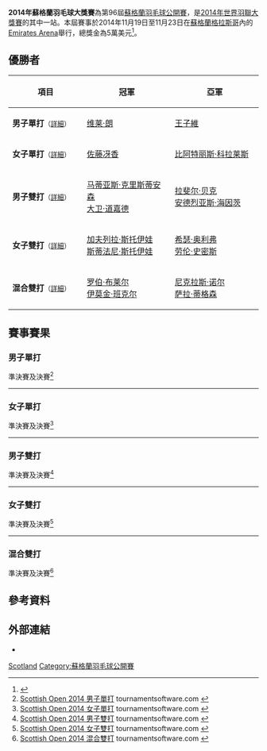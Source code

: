 {{noteTA|G1=Badminton}}
{{infobox badminton event
|name           = 2014年蘇格蘭羽毛球大獎賽
<!-- 注释出：|image          = Scottish Open Grand Prix.jpg -->
|size           = 250px
|caption        =
|dates          = 2014年11月19日－11月23日
|number_edition = 第96屆
|level          = 3B
|prize_money    = 5萬美元
|location       = {{SCO}}[[格拉斯哥|格拉斯哥]]
|venue          = [[Emirates_Arena|Emirates Arena]]
|previous       = 2013年蘇格蘭羽毛球大獎賽 
|next           = 2015年蘇格蘭羽毛球大獎賽
}}
'''2014年蘇格蘭羽毛球大獎賽'''為第96屆[[蘇格蘭羽毛球公開賽|蘇格蘭羽毛球公開賽]]，是[[2014年世界羽聯大獎賽|2014年世界羽聯大獎賽]]的其中一站。本屆賽事於2014年11月19日至11月23日在[[蘇格蘭|蘇格蘭]][[格拉斯哥|格拉斯哥]]內的[[Emirates_Arena|Emirates Arena]]舉行，總獎金為5萬美元<ref>{{cite web|title=Scottish Open Grand Prix - Tournament prospectus|url=http://www.bwfbadminton.org/file.aspx?id=586044&dl=1|publisher=BADMINTONscotland|accessdate=2014-11-24|archive-date=2014-12-01|archive-url=https://web.archive.org/web/20141201235504/http://www.bwfbadminton.org/file.aspx?id=586044&dl=1|dead-url=no}}{{en}}</ref>。

== 優勝者 ==
{| class=wikitable style="font-size:small"
!width="200"|項目
!width="250"|冠軍
!width="250"|亞軍
|-
|'''男子單打'''<small>（[[#男子單打|詳細]]）</small>
|{{flagicon|FIN}} [[维莱·朗|维莱·朗]]
|{{flagicon|TPE}} [[王子維|王子維]]
|-
|'''女子單打'''<small>（[[#女子單打|詳細]]）</small>
|{{flagicon|JPN}} [[佐藤冴香|佐藤冴香]]
|{{flagicon|ESP}} [[比阿特丽斯·科拉莱斯|比阿特丽斯·科拉莱斯]]
|-
|'''男子雙打'''<small>（[[#男子雙打|詳細]]）</small>
|{{flagicon|DEN}} [[马蒂亚斯·克里斯蒂安森|马蒂亚斯·克里斯蒂安森]]<br/>{{flagicon|DEN}} [[大卫·道嘉德|大卫·道嘉德]]
|{{flagicon|GER}} [[拉斐尔·贝克|拉斐尔·贝克]]<br/>{{flagicon|GER}} [[安德烈亚斯·海因茨|安德烈亚斯·海因茨]]
|-
|'''女子雙打'''<small>（[[#女子雙打|詳細]]）</small>
|{{flagicon|BUL}} [[加夫列拉·斯托伊娃|加夫列拉·斯托伊娃]]<br/>{{flagicon|BUL}} [[斯蒂法尼·斯托伊娃|斯蒂法尼·斯托伊娃]]
|{{flagicon|ENG}} [[希瑟·奥利弗|希瑟·奥利弗]]<br/>{{flagicon|ENG}} [[劳伦·史密斯|劳伦·史密斯]]
|-
|'''混合雙打'''<small>（[[#混合雙打|詳細]]）</small>
|{{flagicon|SCO}} [[罗伯·布莱尔|罗伯·布莱尔]]<br/>{{flagicon|SCO}} [[伊莫金·班克尔|伊莫金·班克尔]]
|{{flagicon|DEN}} [[尼克拉斯·诺尔|尼克拉斯·诺尔]]<br/>{{flagicon|DEN}} [[萨拉·蒂格森|萨拉·蒂格森]]
|}

== 賽事賽果 ==
=== 男子單打 ===
;準決賽及決賽<ref name="MS">[http://www.tournamentsoftware.com/sport/draw.aspx?id=A77325EE-CACB-42A5-822B-D9E24F7FDCC0&draw=2 Scottish Open 2014 男子單打] {{Wayback|url=http://www.tournamentsoftware.com/sport/draw.aspx?id=A77325EE-CACB-42A5-822B-D9E24F7FDCC0&draw=2 |date=20150206071006 }} tournamentsoftware.com {{en}}</ref>
{{4TeamBracket-Tennis3-v2
| team-width=200
| RD1-seed1=11
| RD1-team1={{flagicon|UKR}} [[德米特罗·扎瓦德斯基|德米特罗·扎瓦德斯基]]
| RD1-score1-1=18
| RD1-score1-2='''21
| RD1-score1-3=18
| RD1-seed2=4
| RD1-team2='''{{flagicon|FIN}} [[维莱·朗|维莱·朗]]
| RD1-score2-1='''21
| RD1-score2-2=17
| RD1-score2-3='''21

| RD1-seed3=7
| RD1-team3={{flagicon|IND}} [[阿南·帕瓦尔|阿南·帕瓦尔]]
| RD1-score3-1=23
| RD1-score3-2=14
| RD1-score3-3=
| RD1-seed4=10
| RD1-team4='''{{flagicon|TPE}} [[王子維|王子維]]
| RD1-score4-1='''25
| RD1-score4-2='''21
| RD1-score4-3=

| RD2-seed1=4
| RD2-team1='''{{flagicon|FIN}} [[维莱·朗|维莱·朗]]
| RD2-score1-1=17
| RD2-score1-2='''22
| RD2-score1-3='''21
| RD2-seed2=10
| RD2-team2={{flagicon|TPE}} [[王子維|王子維]]
| RD2-score2-1='''21
| RD2-score2-2=20
| RD2-score2-3=16
}}
----

=== 女子單打 ===
;準決賽及決賽<ref name="WS">[http://www.tournamentsoftware.com/sport/draw.aspx?id=A77325EE-CACB-42A5-822B-D9E24F7FDCC0&draw=4 Scottish Open 2014 女子單打] tournamentsoftware.com {{en}}</ref>
{{4TeamBracket-Tennis3-v2
| team-width=200
| RD1-seed1=1
| RD1-team1={{flagicon|SCO}} [[克里斯蒂·吉尔莫|克里斯蒂·吉尔莫]]
| RD1-score1-1='''21
| RD1-score1-2=20
| RD1-score1-3=12
| RD1-seed2=
| RD1-team2='''{{flagicon|JPN}} [[佐藤冴香|佐藤冴香]]
| RD1-score2-1=16
| RD1-score2-2='''22
| RD1-score2-3='''21

| RD1-seed3=
| RD1-team3={{flagicon|IND}} [[萨伊利·拉内|萨伊利·拉内]]
| RD1-score3-1=13
| RD1-score3-2=22
| RD1-score3-3=
| RD1-seed4=2
| RD1-team4='''{{flagicon|ESP}} [[比阿特丽斯·科拉莱斯|比阿特丽斯·科拉莱斯]]
| RD1-score4-1='''21
| RD1-score4-2='''24
| RD1-score4-3=

| RD2-seed1=
| RD2-team1='''{{flagicon|JPN}} [[佐藤冴香|佐藤冴香]]
| RD2-score1-1='''21
| RD2-score1-2='''21
| RD2-score1-3=
| RD2-seed2=2
| RD2-team2={{flagicon|ESP}} [[比阿特丽斯·科拉莱斯|比阿特丽斯·科拉莱斯]]
| RD2-score2-1=18
| RD2-score2-2=9
| RD2-score2-3=
}}
----

=== 男子雙打 ===
;準決賽及決賽<ref name="MD">[http://www.tournamentsoftware.com/sport/draw.aspx?id=A77325EE-CACB-42A5-822B-D9E24F7FDCC0&draw=6 Scottish Open 2014 男子雙打] tournamentsoftware.com {{en}}</ref>
{{4TeamBracket-Tennis3-v2
| team-width=200
| RD1-seed1=
| RD1-team1={{flagicon|ENG}} [[马修·诺丁汉|马修·诺丁汉]]<br/> {{flagicon|ENG}} [[哈雷·陶勒|哈雷·陶勒]]
| RD1-score1-1=15
| RD1-score1-2=14
| RD1-score1-3=
| RD1-seed2=6
| RD1-team2='''{{nowrap|{{flagicon|DEN}} [[马蒂亚斯·克里斯蒂安森|马蒂亚斯·克里斯蒂安森]]<br/> {{flagicon|DEN}} [[大卫·道嘉德|大卫·道嘉德]]}}
| RD1-score2-1='''21
| RD1-score2-2='''21
| RD1-score2-3=

| RD1-seed3=4
| RD1-team3='''{{flagicon|GER}} [[拉斐尔·贝克|拉斐尔·贝克]]<br/> {{flagicon|GER}} [[安德烈亚斯·海因茨|安德烈亚斯·海因茨]]
| RD1-score3-1='''21
| RD1-score3-2='''21
| RD1-score3-3=
| RD1-seed4=7
| RD1-team4={{flagicon|FRA}} [[洛朗·康斯坦丁|洛朗·康斯坦丁]]<br/> {{flagicon|FRA}} [[马修·罗英平|马修·罗英平]]
| RD1-score4-1=19
| RD1-score4-2=16
| RD1-score4-3=

| RD2-seed1=6
| RD2-team1='''{{nowrap|{{flagicon|DEN}} [[马蒂亚斯·克里斯蒂安森|马蒂亚斯·克里斯蒂安森]]<br/> {{flagicon|DEN}} [[大卫·道嘉德|大卫·道嘉德]]}}
| RD2-score1-1='''21
| RD2-score1-2='''21
| RD2-score1-3=
| RD2-seed2=4
| RD2-team2={{flagicon|GER}} [[拉斐尔·贝克|拉斐尔·贝克]]<br/> {{flagicon|GER}} [[安德烈亚斯·海因茨|安德烈亚斯·海因茨]]
| RD2-score2-1=13
| RD2-score2-2=17
| RD2-score2-3=
}}
----

=== 女子雙打 ===
;準決賽及決賽<ref name="WD">[http://www.tournamentsoftware.com/sport/draw.aspx?id=A77325EE-CACB-42A5-822B-D9E24F7FDCC0&draw=7 Scottish Open 2014 女子雙打] tournamentsoftware.com {{en}}</ref>
{{4TeamBracket-Tennis3-v2
| team-width=200
| RD1-seed1=1
| RD1-team1='''{{flagicon|BUL}} [[加夫列拉·斯托伊娃|加夫列拉·斯托伊娃]]<br/> {{flagicon|BUL}} [[斯蒂法尼·斯托伊娃|斯蒂法尼·斯托伊娃]]
| RD1-score1-1='''21
| RD1-score1-2='''21
| RD1-score1-3=
| RD1-seed2=3
| RD1-team2={{flagicon|SCO}} [[伊莫金·班克尔|伊莫金·班克尔]]<br/> {{flagicon|SCO}} [[克里斯蒂·吉尔莫|克里斯蒂·吉尔莫]]
| RD1-score2-1=18
| RD1-score2-2=7
| RD1-score2-3=

| RD1-seed3=
| RD1-team3='''{{flagicon|ENG}} [[希瑟·奥利弗|希瑟·奥利弗]]<br/> {{flagicon|ENG}} [[劳伦·史密斯|劳伦·史密斯]]
| RD1-score3-1='''21
| RD1-score3-2='''21
| RD1-score3-3=
| RD1-seed4=2
| RD1-team4={{nowrap|{{flagicon|GER}} [[乔安娜·格里斯威斯基|乔安娜·格里斯威斯基]]<br/> {{flagicon|GER}} [[卡拉·尼尔特|卡拉·尼尔特]]}}
| RD1-score4-1=14
| RD1-score4-2=18
| RD1-score4-3=

| RD2-seed1=1
| RD2-team1='''{{flagicon|BUL}} [[加夫列拉·斯托伊娃|加夫列拉·斯托伊娃]]<br/> {{flagicon|BUL}} [[斯蒂法尼·斯托伊娃|斯蒂法尼·斯托伊娃]]
| RD2-score1-1='''21
| RD2-score1-2='''21
| RD2-score1-3=
| RD2-seed2=
| RD2-team2={{flagicon|ENG}} [[希瑟·奥利弗|希瑟·奥利弗]]<br/> {{flagicon|ENG}} [[劳伦·史密斯|劳伦·史密斯]]
| RD2-score2-1=7
| RD2-score2-2=15
| RD2-score2-3=
}}
----

=== 混合雙打 ===
;準決賽及決賽<ref name="XD">[http://www.tournamentsoftware.com/sport/draw.aspx?id=A77325EE-CACB-42A5-822B-D9E24F7FDCC0&draw=9 Scottish Open 2014 混合雙打] tournamentsoftware.com {{en}}</ref>
{{4TeamBracket-Tennis3-v2
| team-width=200
| RD1-seed1=1
| RD1-team1='''{{flagicon|SCO}} [[罗伯·布莱尔|罗伯·布莱尔]]<br/> {{flagicon|SCO}} [[伊莫金·班克尔|伊莫金·班克尔]]
| RD1-score1-1=17
| RD1-score1-2='''21
| RD1-score1-3='''21
| RD1-seed2=3
| RD1-team2={{flagicon|GER}} [[彼得·卡斯巴尔|彼得·卡斯巴尔]]<br/> {{flagicon|GER}} [[伊莎贝尔·赫特里克|伊莎贝尔·赫特里克]]
| RD1-score2-1='''21
| RD1-score2-2=15
| RD1-score2-3=14

| RD1-seed3=4
| RD1-team3='''{{flagicon|DEN}} [[尼克拉斯·诺尔|尼克拉斯·诺尔]]<br/> {{flagicon|DEN}} [[萨拉·蒂格森|萨拉·蒂格森]]
| RD1-score3-1='''21
| RD1-score3-2=19
| RD1-score3-3='''21
| RD1-seed4=2
| RD1-team4={{flagicon|GER}} [[麦克斯·施文格尔|麦克斯·施文格尔]]<br/> {{flagicon|GER}} [[卡拉·尼尔特|卡拉·尼尔特]]
| RD1-score4-1=16
| RD1-score4-2='''21
| RD1-score4-3=10

| RD2-seed1=1
| RD2-team1='''{{flagicon|SCO}} [[罗伯·布莱尔|罗伯·布莱尔]]<br/> {{flagicon|SCO}} [[伊莫金·班克尔|伊莫金·班克尔]]
| RD2-score1-1='''21
| RD2-score1-2='''21
| RD2-score1-3=
| RD2-seed2=4
| RD2-team2={{flagicon|DEN}} [[尼克拉斯·诺尔|尼克拉斯·诺尔]]<br/> {{flagicon|DEN}} [[萨拉·蒂格森|萨拉·蒂格森]]
| RD2-score2-1=18
| RD2-score2-2=14
| RD2-score2-3=
}}

== 參考資料 ==
{{Reflist}}

== 外部連結 ==
*{{official|http://www.badmintonscotland.org.uk/index.php/officials-a-volunteers/scottish-international-championships}}{{en}}

{{2014年世界羽聯大獎賽}}

[[Category:2014年世界羽聯大獎賽|Scotland]]
[[Category:蘇格蘭羽毛球公開賽|Category:蘇格蘭羽毛球公開賽]]